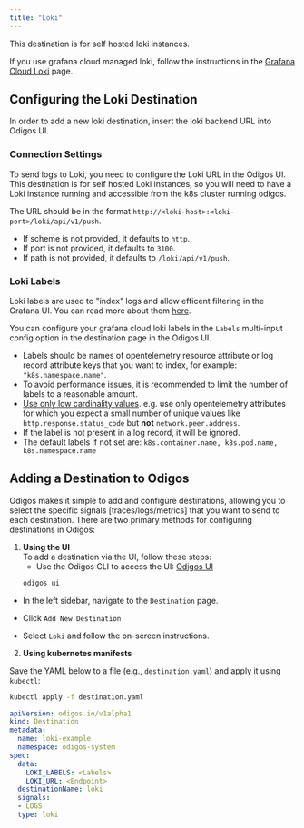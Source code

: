 ---
title: "Loki"
---

This destination is for self hosted loki instances.

If you use grafana cloud managed loki, follow the instructions in the [Grafana Cloud Loki](/backends/grafanacloudloki) page.

## Configuring the Loki Destination

In order to add a new loki destination, insert the loki backend URL into Odigos UI.

### Connection Settings

To send logs to Loki, you need to configure the Loki URL in the Odigos UI. 
This destination is for self hosted Loki instances, so you will need to have a Loki instance running and accessible from the k8s cluster running odigos.

The URL should be in the format `http://<loki-host>:<loki-port>/loki/api/v1/push`.

- If scheme is not provided, it defaults to `http`.
- If port is not provided, it defaults to `3100`.
- If path is not provided, it defaults to `/loki/api/v1/push`.

### Loki Labels

Loki labels are used to "index" logs and allow efficent filtering in the Grafana UI. You can read more about them [here](https://grafana.com/docs/loki/latest/get-started/labels/).

You can configure your grafana cloud loki labels in the `Labels` multi-input config option in the destination page in the Odigos UI.

- Labels should be names of opentelemetry resource attribute or log record attribute keys that you want to index, for example: `"k8s.namespace.name"`.
- To avoid performance issues, it is recommended to limit the number of labels to a reasonable amount.
- [Use only low cardinality values](https://grafana.com/docs/loki/latest/get-started/labels/#cardinality). e.g. use only opentelemetry attributes for which you expect a small number of unique values like `http.response.status_code` but **not** `network.peer.address`.
- If the label is not present in a log record, it will be ignored.
- The default labels if not set are: `k8s.container.name, k8s.pod.name, k8s.namespace.name`


## Adding a Destination to Odigos

Odigos makes it simple to add and configure destinations, allowing you to select the specific signals [traces/logs/metrics] that you want to send to each destination. There are two primary methods for configuring destinations in Odigos:

1. **Using the UI**  
   To add a destination via the UI, follow these steps:
   - Use the Odigos CLI to access the UI: [Odigos UI](https://docs.odigos.io/cli/odigos_ui)
   ```bash
   odigos ui
    ```
- In the left sidebar, navigate to the `Destination` page.

- Click `Add New Destination`

- Select `Loki` and follow the on-screen instructions.



2. **Using kubernetes manifests**

Save the YAML below to a file (e.g., `destination.yaml`) and apply it using `kubectl`:

```bash
kubectl apply -f destination.yaml
```


```yaml
apiVersion: odigos.io/v1alpha1
kind: Destination
metadata:
  name: loki-example
  namespace: odigos-system
spec:
  data:
    LOKI_LABELS: <Labels>
    LOKI_URL: <Endpoint>
  destinationName: loki
  signals:
  - LOGS
  type: loki
```